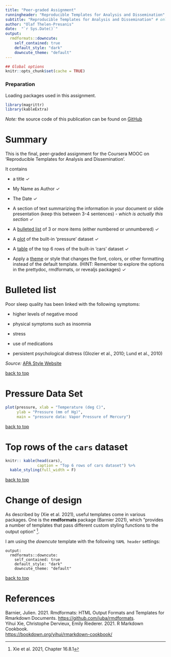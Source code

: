 ```yaml
---
title: "Peer-graded Assignment"
runningheader: "Reproducible Templates for Analysis and Dissemination" # only for pdf output
subtitle: "Reproducible Templates for Analysis and Dissemination" # only for html output
author: "Olaf Thelen-Presanis"
date:  "`r Sys.Date()`"
output:
  rmdformats::downcute:
    self_contained: true
    default_style: "dark"
    downcute_theme: "default"
---
```


```r
## Global options
knitr::opts_chunk$set(cache = TRUE)
```

### Preparation

Loading packages used in this assignment. 
```r
library(magrittr)
library(kableExtra)
```

*Note:* the source code of this publication can be found on [GitHub](https://github.com/othelen/CourseraReproducibleAssignment){target="_blank"}

# Summary {#summary}

This is the final, peer-graded assignment for the Coursera MOOC on 'Reproducible Templates for Analysis and Dissemination'.

It contains

\newcommand{\boxedcheckmark}
  {{\ooalign{$\Box$\cr\hidewidth$\checkmark$\hidewidth}}}
  
  - a title $\checkmark$
  
  - My Name as Author  $\checkmark$

  - The Date  $\checkmark$

  - A section of text summarizing the information in your document or slide presentation (keep this between 3-4 sentences) - *which is actually this section* $\checkmark$
  
  - A [bulleted list](#list) of 3 or more items (either numbered or unnumbered) $\checkmark$
  
  -  A [plot](#pressure) of the built-in 'pressure' dataset $\checkmark$
  
  - A [table](#table) of the top 6 rows of the built-in 'cars' dataset $\checkmark$
  
  - Apply a [theme](#design) or style that changes the font, colors, or other formatting instead of the default template. (HINT: Remember to explore the options in the prettydoc, rmdformats, or revealjs packages) $\checkmark$


# Bulleted list {#list}

Poor sleep quality has been linked with the following symptoms:

+ higher levels of negative mood

+ physical symptoms such as insomnia

+ stress

+ use of medications

+ persistent psychological distress (Glozier et al., 2010; Lund et al., 2010)

*Source:* [APA Style Website](https://apastyle.apa.org/style-grammar-guidelines/lists/bulleted)  

<a href="#summary">back to top</a>

# Pressure Data Set {#pressure}

```r
plot(pressure, xlab = "Temperature (deg C)",
     ylab = "Pressure (mm of Hg)",
     main = "pressure data: Vapor Pressure of Mercury")
```

<a href="#summary">back to top</a>

# Top rows of the `cars` dataset {#table}

```r
knitr:: kable(head(cars),
              caption = "Top 6 rows of cars dataset") %>%
  kable_styling(full_width = F)
```

<a href="#summary">back to top</a>


# Change of design {#design}

As described by (Xie et al. 2021), useful templates come in various packages. One is the **rmdformats** package (Barnier 2021), which "provides a number of templates that pass different custom styling functions to the output option" ^[Xie et al. 2021, Chapter 16.8.1].

I am using the *downcute* template with the following `YAML header` settings:

```
output:
  rmdformats::downcute:
    self_contained: true
    default_style: "dark"
    downcute_theme: "default"
```

<a href="#summary">back to top</a>

# References {#references}
Barnier, Julien. 2021. Rmdformats: HTML Output Formats and Templates for Rmarkdown Documents.   <https://github.com/juba/rmdformats>{target="_blank"}.  
Yihui Xie, Christophe Dervieux, Emily Riederer. 2021. R Markdown Cookbook.  
<https://bookdown.org/yihui/rmarkdown-cookbook/>{target="_blank"}